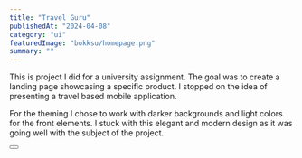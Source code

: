 ---
title: "Travel Guru"
publishedAt: "2024-04-08"
category: "ui"
featuredImage: "bokksu/homepage.png"
summary: ""
---

This is project I did for a university assignment. The goal was to create a landing page showcasing a specific product. I stopped on the idea of presenting a travel based mobile application.

For the theming I chose to work with darker backgrounds and light colors for the front elements. I stuck with this elegant and modern design as it was going well with the subject of the project.

<div>
  <Button href="#" title="View project" className="mt-4 mb-12" />
</div>
